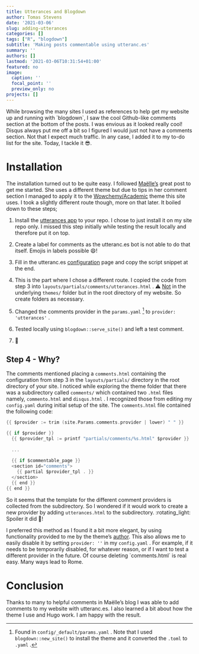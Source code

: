 ```yaml
---
title: Utterances and Blogdown
author: Tomas Stevens
date: '2021-03-06'
slug: adding-utterances
categories: []
tags: ["R", "blogdown"]
subtitle: 'Making posts commentable using utteranc.es'
summary: ''
authors: []
lastmod: '2021-03-06T10:31:54+01:00'
featured: no
image:
  caption: ''
  focal_point: ''
  preview_only: no
projects: []
---
```


While browsing the many sites I used as references to help get my website up and running with \`blogdown\`, I saw the cool Github-like comments section at the bottom of the posts. I was envious as it looked really cool! Disqus always put me off a bit so I figured I would just not have a comments section. Not that I expect much traffic. In any case, I added it to my to-do list for the site. Today, I tackle it 😎.

# Installation

The installation turned out to be quite easy. I followed [Maëlle's](https://masalmon.eu/2019/10/02/disqus/) great post to get me started. She uses a different theme but due to tips in her comment section I managed to apply it to the [Wowchemy/Academic](https://academic-demo.netlify.app/ "Demo site for the Academic theme from Wowchemy") theme this site uses. I took a slightly different route though, more on that later. It boiled down to these steps;

1.  Install the [utterances app](https://github.com/apps/utterances "Install the utterance.es app") to your repo. I chose to just install it on my site repo only. I missed this step initially while testing the result locally and therefore put it on top.

2.  Create a label for comments as the utteranc.es bot is not able to do that itself. Emojis in labels possible 😄!

3.  Fill in the utteranc.es [configuration](https://utteranc.es/#configuration) page and copy the script snippet at the end.

4.  This is the part where I chose a different route. I copied the code from step 3 into `layouts/partials/comments/utterances.html` . ⚠️ [Not](https://bookdown.org/yihui/blogdown/custom-layouts.html "Don't edit files in the underlying themes folder. See Pottery barn rule.") in the underlying `themes/` folder but in the root directory of my website. So create folders as necessary.

5.  Changed the comments provider in the `params.yaml` [^1] to `provider: 'utterances'` .

6.  Tested locally using `blogdown::serve_site()` and left a test comment.

7.  🥳

[^1]: Found in `config/_default/params.yaml` . Note that I used `blogdown::new_site()` to install the theme and it converted the `.toml` to `.yaml` .

## Step 4 - Why? {#step-4---why}

The comments mentioned placing a `comments.html` containing the configuration from step 3 in the `layouts/partials/` directory in the root directory of your site. I noticed while exploring the theme folder that there was a subdirectory called `comments/` which contained two `.html` files namely, `commento.html` and `disqus.html` . I recognized those from editing my `config.yaml` during initial setup of the site. The `comments.html` file contained the following code:

``` .go
{{ $provider := trim (site.Params.comments.provider | lower) " " }}

{{ if $provider }}
  {{ $provider_tpl := printf "partials/comments/%s.html" $provider }}
  
  ...
  
  {{ if $commentable_page }}
  <section id="comments">
    {{ partial $provider_tpl . }}
  </section>
  {{ end }}
{{ end }}
```

So it seems that the template for the different comment providers is collected from the subdirectory. So I wondered if it would work to create a new provider by adding `utterances.html` to the subdirectory. :rotating_light: Spoiler it did 🥳!

I preferred this method as I found it a bit more elegant, by using functionality provided to me by the theme's [author](https://github.com/gcushen "Thanks for the awesome theme!"). This also allows me to easily disable it by setting `provider: ''` in my `config.yaml` . For example, if it needs to be temporarily disabled, for whatever reason, or if I want to test a different provider in the future. Of course deleting \`comments.html\` is real easy. Many ways lead to Rome.

# Conclusion

Thanks to many to helpful comments in Maëlle's blog I was able to add comments to my website with utteranc.es. I also learned a bit about how the theme I use and Hugo work. I am happy with the result.
